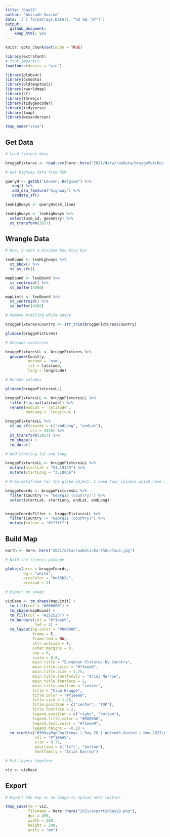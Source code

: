 ```yaml
---
title: "Day28"
author: "Anirudh Govind"
date: '(`r format(Sys.Date(), "%d %B, %Y")`)'
output:
  github_document:
    keep_html: yes
---
```


```r
knitr::opts_chunk$set(echo = TRUE)

library(extrafont)
# font_import()
loadfonts(device = "win")

library(globe4r)
library(osmdata)
library(oldtmaptools)
library(rworldmap)
library(sf)
library(threejs)
library(tidygeocoder)
library(tidyverse)
library(tmap)
library(wesanderson)

tmap_mode("view")
```

## Get Data

```r
# Load fixture data

bruggeFixtures <- read.csv(here::here("2021/data/rawData/bruggeMatches.csv"))

```

```r
# Get highway data from OSM

queryH <- getbb("Leuven, Belgium") %>% 
   opq() %>% 
   add_osm_feature("highway") %>% 
   osmdata_sf()

leuHighways <- queryH$osm_lines

leuHighways <- leuHighways %>% 
  select(osm_id, geometry) %>% 
  st_transform(3857)
```

## Wrangle Data

```r
# Now, I want a minimum bounding box

leuBound <- leuHighways %>% 
  st_bbox() %>% 
  st_as_sfc()

mapBound <- leuBound %>% 
  st_centroid() %>% 
  st_buffer(4000)

mapLimit <- leuBound %>% 
  st_centroid() %>% 
  st_buffer(4500)

```

```r
# Remove trailing white space

bruggeFixtures$Country <- str_trim(bruggeFixtures$Country)

glimpse(bruggeFixtures)

```

```r
# Geocode countries

bruggeFixturesLL <- bruggeFixtures %>% 
  geocode(Country, 
          method = 'osm',
          lat = latitude,
          long = longitude)

```

```r
# Rename columns

glimpse(bruggeFixturesLL)

bruggeFixturesLL <- bruggeFixturesLL %>%
  filter(!is.na(latitude)) %>% 
  rename(endLat = `latitude`,
         endLong = `longitude`)

bruggeFixturesLL %>% 
  st_as_sf(coords = c("endLong", "endLat"),
           crs = 4326) %>% 
  st_transform(3857) %>% 
  tm_shape() +
  tm_dots()
```

```r
# Add starting lat and long

bruggeFixturesLL <- bruggeFixturesLL %>% 
  mutate(startLat = "51.19339") %>% 
  mutate(startLong = "3.18056")
```

```r
# Prep dataframe for the globe object. I need four columns which have the starting lat, starting long, ending lat, and ending long in that order.

bruggeCoords <- bruggeFixturesLL %>% 
  filter(Country != "Georgia (country)") %>% 
  select(startLat, startLong, endLat, endLong)


bruggeCoordsFilter <- bruggeFixturesLL %>% 
  filter(Country != "Georgia (country)") %>% 
  mutate(colour = "#ffffff")
```

## Build Map

```r
earth <- here::here("2021/data/rawData/EarthSurface.jpg")

```

```r
# With the threejs package

globejs(arcs = bruggeCoords,
        bg = "white",
        arcsColor = "#ef3b2c",
        arcsLwd = 2)
```

```r
# Export an image

vizBase <- tm_shape(mapLimit) +
  tm_fill(col = "#000000") +
  tm_shape(mapBound) +
  tm_fill(col = "#252525") +
  tm_borders(col = "#f1eee9",
             lwd = 1) +
  tm_layout(bg.color = "#000000",
            frame = F,
            frame.lwd = NA,
            attr.outside = F,
            outer.margins = 0,
            asp = 0,
            scale = 0.8,
            main.title = "European Fixtures by Country",
            main.title.color = "#f1eee9",
            main.title.size = 1.75,
            main.title.fontfamily = "Arial Narrow",
            main.title.fontface = 2,
            main.title.position = "center",
            title = "Club Brugge",
            title.color = "#f1eee9",
            title.size = 1.25,
            title.position = c("center", "TOP"),
            title.fontface = 2,
            legend.position = c("right", "bottom"),
            legend.title.color = "#000000",
            legend.text.color = "#f1eee9",
            legend.height = -0.1) + 
  tm_credits("#30DayMapChallenge | Day 28 | Anirudh Govind | Nov 2021\nMap data https://en.wikipedia.org/wiki/Club_Brugge_KV_in_European_football",
             col = "#f1eee9",
             size = 0.75,
             position = c("left", "bottom"),
             fontfamily = "Arial Narrow")
```

```r
# Put layers together

viz <- vizBase
```

## Export

```r
# Export the map as an image to upload onto twitter

tmap_save(tm = viz,
          filename = here::here("2021/exports/Day28.png"),
          dpi = 450,
          width = 200,
          height = 200,
          units = "mm")

```
